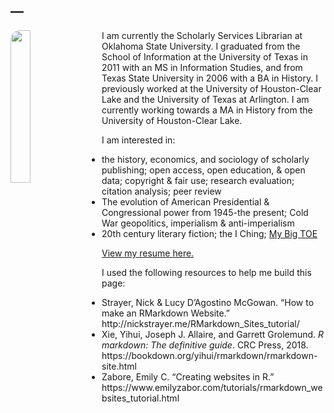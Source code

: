 ---
---

<img src="images/Iakovakis__Clarke.jpg" style="width:25%; border-radius: 15px; margin-right: 20px" align="left">

I am currently the Scholarly Services Librarian at Oklahoma State University. I graduated from the School of Information at the University of Texas in 2011 with an MS in Information Studies, and from Texas State University in 2006 with a BA in History. I previously worked at the University of Houston-Clear Lake and the University of Texas at Arlington. I am currently working towards a MA in History from the University of Houston-Clear Lake.

I am interested in:

- the history, economics, and sociology of scholarly publishing; open access, open education, & open data; copyright & fair use; research evaluation; citation analysis; peer review
- The evolution of American Presidential & Congressional power from 1945-the present; Cold War geopolitics, imperialism & anti-imperialism
- 20th century literary fiction; the I Ching; [My Big TOE](my-big-toe.com)

[View my resume here.](files/Iakovakis.Resume.pdf)


I used the following resources to help me build this page:

- Strayer, Nick & Lucy D’Agostino McGowan. "How to make an RMarkdown Website." http://nickstrayer.me/RMarkdown_Sites_tutorial/
- Xie, Yihui, Joseph J. Allaire, and Garrett Grolemund. *R markdown: The definitive guide*. CRC Press, 2018. https://bookdown.org/yihui/rmarkdown/rmarkdown-site.html
- Zabore, Emily C. "Creating websites in R." https://www.emilyzabor.com/tutorials/rmarkdown_websites_tutorial.html